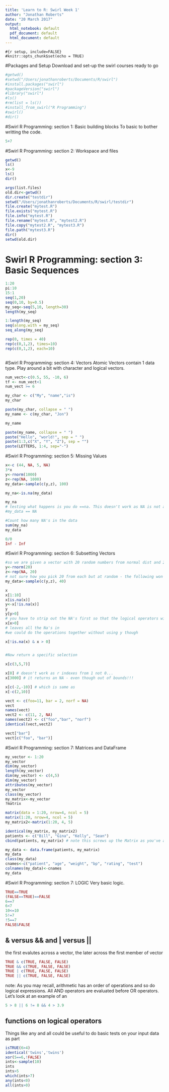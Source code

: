 ```yaml
---
title: 'Learn to R: Swirl Week 1'
author: "Jonathan Roberts"
date: "20 March 2017"
output:
  html_notebook: default
  pdf_document: default
  html_document: default
---
```


```
#{r setup, include=FALSE}
#knitr::opts_chunk$set(echo = TRUE)
```

#Packages and Setup
Download and set-up the swirl courses ready to go

```r

#getwd()
#setwd("/Users/jonathanroberts/Documents/R/swirl")
#install.packages("swirl")
#packageVersion("swirl")
#library("swirl")
#ls()
#rm(list = ls())
#install_from_swirl("R Programming")
#swirl()
#dir()

```

#Swirl R Programming: section 1: Basic building blocks
To basic to bother writting the code.
```r
5+7

```

#Swirl R Programming: section 2: Workspace and files

```r
getwd()
ls()
x<-9
ls()
dir()

args(list.files)
old.dir<-getwd()
dir.create("testdir")
setwd("/Users/jonathanroberts/Documents/R/swirl/testdir")
file.create("mytest.R")
file.exists("mytest.R")
file.info("mytest.R")
file.rename("mytest.R", "mytest2.R")
file.copy("mytest2.R", "mytest3.R")
file.path("mytest3.R")
dir()
setwd(old.dir)

```

# Swirl R Programming: section 3: Basic Sequences

```r

1:20
pi:10
15:1
seq(1,20)
seq(0,10, by=0.5)
my_seq<-seq(5,10, length=30)
length(my_seq)

1:length(my_seq)
seq(along.with = my_seq)
seq_along(my_seq)

rep(0, times = 40)
rep(c(0,1,2), times=10)
rep(c(0,1,2), each=10)



```
#Swirl R Programming: section 4: Vectors 
Atomic Vectors contain 1 data type. Play around a bit with character and logical vectors.
```r
num_vect<-c(0.5, 55, -10, 6)
tf <- num_vect<1
num_vect >= 6

my_char <- c("My", "name","is")
my_char

paste(my_char, collapse = " ")
my_name <- c(my_char, "Jon")

my_name

paste(my_name, collapse = " ")
paste("Hello", "world!", sep = " ")
paste(1:3,c("X", "Y", "Z"), sep = "")
paste(LETTERS, 1:4, sep="-")

```

#Swirl R Programming: section 5: Missing Values

```r
x<-c (44, NA, 5, NA)
3*x
y<-rnorm(1000)
z<-rep(NA, 1000)
my_data<-sample(c(y,z), 100)

my_na<-is.na(my_data)

my_na
# testing what happens is you do ==na. This doesn't work as NA is not a value to put into the logical operator
#my_data == NA

#Count how many NA's in the data
sum(my_na)
my_data

0/0
Inf - Inf

```


#Swirl R Programming: section 6: Subsetting Vectors



```r

#so we are given a vector with 20 random numbers from normal dist and 20 NA's we'd create like this 
y<-rnorm(20)
z<-rep(NA, 20)
# not sure how you pick 20 from each but at random - the following won't do that i'm pretty sure! 
my_data<-sample(c(y,z), 40)

x
x[1:10]
x[is.na(x)]
y<-x[!is.na(x)]
y
y[y>0]
# you have to strip out the NA's first so that the logical operators will work hence
x[x>0]
# leaves all the Na's in
#we could do the operations together without using y though

x[!is.na(x) & x > 0]


#Now return a specific selection

x[c(3,5,7)]

x[0] # doesn't work as r indexes from 1 not 0...
x[3000] # it returns an NA - even though out of bounds!!!

x[c(-2,-10)] # which is same as
x[-c(2,10)]

vect <- c(foo=11, bar = 2, norf = NA)
vect
names(vect)
vect2 <- c(11, 2, NA)
names(vect2) <- c("foo","bar", "norf")
identical(vect,vect2)

vect["bar"]
vect[c("foo", "bar")]

```

#Swirl R Programming: section 7: Matrices and DataFrame

```r

my_vector <- 1:20
my_vector
dim(my_vector)
length(my_vector)
dim(my_vector) <- c(4,5)
dim(my_vector)
attributes(my_vector)
my_vector
class(my_vector)
my_matrix<-my_vector
?matrix

matrix(data = 1:20, nrow=4, ncol = 5)
matrix(1:20, nrow=4, ncol = 5)
my_matrix2<-matrix(1:20, 4, 5)

identical(my_matrix, my_matrix2)
patients <- c("Bill", "Gina", "Kelly", "Sean")
cbind(patients, my_matrix) # note this screws up the Matrix as you've added character vector into a numeric matrix!!

my_data <- data.frame(patients, my_matrix)
my_data
class(my_data)
cnames<-c("patient", "age", "weight", "bp", "rating", "test")
colnames(my_data)<-cnames
my_data

```

#Swirl R Programming: section 7: LOGIC
Very basic logic.

```r

TRUE==TRUE
(FALSE==TRUE)==FALSE
6==7
6<7
10<=10
5!=7
!5==7
FALSE&FALSE
```

## & versus && and | versus ||
the first evalutes across a vector, the later across the first member of  vector

```r
TRUE & c(TRUE, FALSE, FALSE)
TRUE && c(TRUE, FALSE, FALSE)
TRUE | c(TRUE, FALSE, FALSE)
TRUE || c(TRUE, FALSE, FALSE)
```

note: As you may recall, arithmetic has an order of operations and so do logical expressions. All AND operators are evaluated before OR operators. Let's look at an example of an
```r
5 > 8 || 6 != 8 && 4 > 3.9
```
## functions on logical operators

Things like any and all could be useful to do basic tests on your input data as part

```r
isTRUE(6>4)
identical('twins','twins')
xor(5==6,!FALSE)
ints<-sample(10)
ints
ints>5
which(ints>7)
any(ints<0)
all(ints>0)
```






